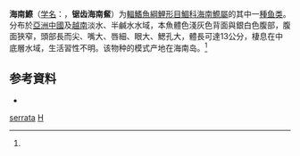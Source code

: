 {{Speciesbox
| taxon = Hainania(鱼类) serrata
| status = DD
| status_system = IUCN3.1
| binomial_authority = Koller, 1927<ref name='id5846'>{{cite web| url =http://www.bioinfo.cn/db05/BjdwSpecies.php?action=view&id=5846| title =锯齿海南䱗| work =中国动物物种编目数据库| publisher =中国科学院微生物研究所| author =中国科学院动物研究所| accessdate =2009-04-11| deadurl =yes| archiveurl =https://web.archive.org/web/20160305004451/http://www.bioinfo.cn/db05/BjdwSpecies.php?action=view&id=5846| archivedate =2016-03-05}}</ref>
| synonyms = *''Hainania serratra''<br /><small>Koller, 1927</small>
*''Hemiculter serracanthus''<br /><small>Nichols & Pope, 1927</small>
*''Hemiculter serrata''<br /><small>Koller, 1927</small>
*''Pseudohemiculter serrata''<br /><small>Koller, 1927</small>
}}

'''海南鰶'''（[[学名|学名]]：{{lang|la|''Hainania serrata''}}，'''锯齿海南䱗'''）为[[輻鰭魚綱|輻鰭魚綱]][[鯉形目|鯉形目]][[鯝科|鯝科]][[海南鰶屬|海南鰶屬]]的其中一[[種|種]][[鱼类|鱼类]]。分布於[[亞洲|亞洲]][[中國|中國]]及[[越南|越南]]淡水、半鹹水水域，本魚體色淺灰色背面與銀白色腹部，腹面狹窄，頭部長而尖、嘴大、唇細、眼大、鰓孔大，體長可達13公分，棲息在中底層水域，生活習性不明。该物种的模式产地在海南岛。<ref name='id5846'/>



==参考資料==
{{reflist}}
*{{FishBase_species|genus=Hainania|species=serrata|year=2012|month=1}}

{{鯉形目小作品}}
{{taxonbar}}
[[Category:海南鰶屬|serrata]]
[[Category:1927年描述的魚類|H]]